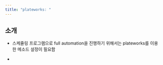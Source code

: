 ```yaml
---
title: "plateworks: "
---
```


## 소개

-   스케쥴링 프로그램으로 full automation을 진행하기 위해서는 plateworks를 이용한 메소드 설정이 필요함

-